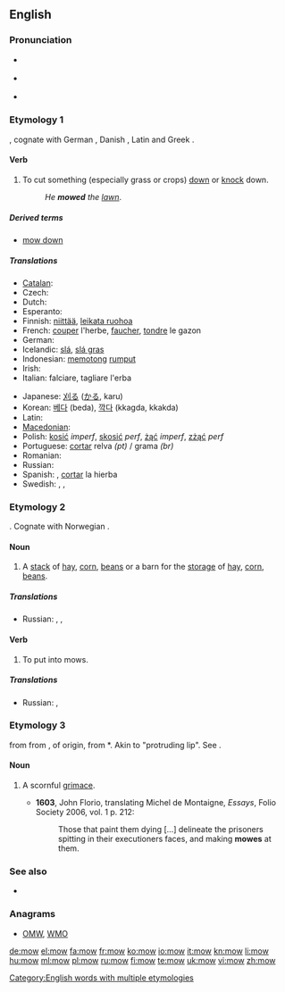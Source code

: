 ==English==

===Pronunciation===
* {{a|UK}} {{IPA|/məʊ/}}
* {{a|US}} {{IPA|/moʊ/}}
* {{audio|en-us-mow.ogg|Audio (US)}}
*: {{rhymes|əʊ}}

===Etymology 1===
{{etyl|ang}} {{term|mawan|māwan|lang=ang}}, cognate with German {{term|mähen}}, Danish {{term|meje}}, Latin {{term|meto|metō|lang=la}} and Greek {{term|ἀμάω}}.

====Verb====
{{en-verb|mows|mowing|mowed|'''[[mowed]] '''or''' [[mown]]'''}}

# To cut something (especially grass or crops) [[down]] or [[knock]] down.
#: ''He '''mowed''' the [[lawn]]''.

=====Derived terms=====
* [[mow down]]

=====Translations=====
{{trans-top|to cut something down}}
* [[Catalan]]: {{t+|ca|segar}}
* Czech: {{t-|cs|sekat}}
* Dutch: {{t+|nl|maaien}}
* Esperanto: {{t-|eo|tondi|xs=Esperanto}}
* Finnish: [[niittää]], [[leikata ruohoa]]
* French: [[couper]] l'herbe, [[faucher]], [[tondre]] le gazon
* German: {{t+|de|mähen}}
* Icelandic: [[slá]], [[slá gras]]
* Indonesian: [[potong|memotong]] [[rumput]]
* Irish: {{t-|ga|bain|xs=Irish}}
* Italian: falciare, tagliare l'erba
{{trans-mid}}
* Japanese: [[刈る]] ([[かる]], karu)
* Korean: [[베다]] (beda), [[깍다]] (kkagda, kkakda)
* Latin: {{t-|la|tondeo|alt=tondeō}}
* [[Macedonian]]: {{t-|mk|коси|tr=kósi}}
* Polish: [[kosić]] ''imperf'', [[skosić]] ''perf'', [[żąć]] ''imperf'', [[zżąć]] ''perf''
* Portuguese: [[cortar]] relva ''(pt)'' / grama ''(br)''
* Romanian: {{t-|ro|tunde}}
* Russian: {{t|ru|косить}}
* Spanish: {{t-|es|podar}}, [[cortar]] la hierba
* Swedish: {{t+|sv|slå}}, {{t+|sv|klippa}}, {{t-|sv|meja}}
{{trans-bottom}}

===Etymology 2===
{{etyl|ang}} {{term|muga|mūga|lang=ang}}. Cognate with Norwegian {{term|muge||heap, crowd, flock}}.

====Noun====
{{en-noun}}

# {{context|now|_|regional}} A [[stack]] of [[hay]], [[corn]], [[beans]] or a barn for the [[storage]] of [[hay]], [[corn]], [[beans]].

=====Translations=====
{{trans-top|a stack or barn of/for hay, corn, beans}}
* Russian: {{t+|ru|стог|m}}, {{t|ru|cкирда|f}}, {{t|ru|сеновал|m}}
{{trans-mid}}
{{trans-bottom}}

====Verb====
{{en-verb}}

# {{farming}} To put into mows.

=====Translations=====
{{trans-top|to put into mows}}
* Russian: {{t|ru|стоговать}}, {{t|ru|скирдовать}}
{{trans-mid}}
{{trans-bottom}}

===Etymology 3===
{{etyl|enm}} {{term|mowe|mowe||lang=enm}} from {{etyl|frm}} {{term|moue|moue|lip, pout|lang=frm}} from {{etyl|fro|en}} {{term|moe|moe|grimace|lang=fro}}, of {{etyl|gem|en}} origin, from {{etyl|frk|en}} *{{term||mauwa|pout, protruding lip|lang=frk}}. Akin to {{etyl|dum|-}} {{term|mouwe|mouwe||lang=dum}} "protruding lip". See {{term|moue}}.

====Noun====
{{en-noun}}

# {{context|obsolete|_|except|_|dialectal}} A scornful [[grimace]].
#* '''1603''', John Florio, translating Michel de Montaigne, ''Essays'', Folio Society 2006, vol. 1 p. 212:
#*: Those that paint them dying [...] delineate the prisoners spitting in their executioners faces, and making '''mowes''' at them.

===See also===
* {{Wikisource1911Enc Citation|Mow}}

===Anagrams===
* [[OMW#English|OMW]], [[WMO#English|WMO]]

[[Category:English words with multiple etymologies]]

[[de:mow]]
[[el:mow]]
[[fa:mow]]
[[fr:mow]]
[[ko:mow]]
[[io:mow]]
[[it:mow]]
[[kn:mow]]
[[li:mow]]
[[hu:mow]]
[[ml:mow]]
[[pl:mow]]
[[ru:mow]]
[[fi:mow]]
[[te:mow]]
[[uk:mow]]
[[vi:mow]]
[[zh:mow]]